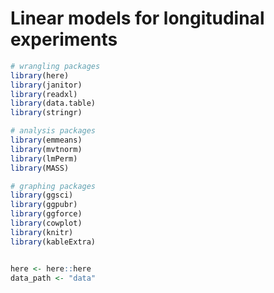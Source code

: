 # Linear models for longitudinal experiments

```r
# wrangling packages
library(here)
library(janitor)
library(readxl)
library(data.table)
library(stringr)

# analysis packages
library(emmeans)
library(mvtnorm)
library(lmPerm)
library(MASS)

# graphing packages
library(ggsci)
library(ggpubr)
library(ggforce)
library(cowplot)
library(knitr)
library(kableExtra)


here <- here::here
data_path <- "data"


```



